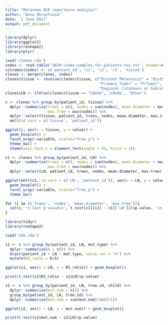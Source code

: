 ```yaml
---
title: "Melanoma BCR repertoire analysis"
author: "Anna Obraztsova"
date: '1 June 2017'
output: pdf_document
---
```


```r
library(dplyr)
library(ggplot2)
library(reshape2)
library(plyr)

load('clones.rda')
codes <- read.table('SKCM-codes-samples-for-patients-tss.txt', header=F, sep="\t")
colnames(codes) <- c('patient_id', 'c1', 'c2', 'c3', 'tissue')
clones <- merge(clones, codes)
clones$tissue <- revalue(clones$tissue, c("Distant Metastasis" = "DistMet",
                                          "Primary Tumor" = "PrTumor",
                                          "Regional Cutaneous or Subcutaneous Tissue (includes satellite and in-transit metastasis)" = "Regional", "Regional Lymph Node" = "LNode"))
clones$LN <- ifelse(clones$tissue == "LNode", 'LNode', 'Other')

c <- clones %>% group_by(patient_id, tissue) %>%
  dplyr::summarise(trees = n(), nodes = sum(nodes), mean.diameter = mean(diameter),
                   max.tree = max(nodes)) %>%
  dplyr::select(tissue, patient_id, trees, nodes, mean.diameter, max.tree) %>%
  melt(id.vars = c('tissue', 'patient_id'))

ggplot(c, aes(x = tissue, y = value)) + 
  geom_boxplot() +
  facet_wrap(~variable, scales="free_y") +
  theme_bw() +
  theme(axis.text.x = element_text(angle = 45, hjust = 1))
```


```r
c1 <- clones %>% group_by(patient_id, LN) %>%
  dplyr::summarise(trees = n(), nodes = sum(nodes), mean.diameter = mean(diameter),
                   max.tree = max(nodes)) %>%
  dplyr::select(LN, patient_id, trees, nodes, mean.diameter, max.tree)

ggplot(melt(c1, id.vars = c('LN', 'patient_id')), aes(x = LN, y = value)) + 
  geom_boxplot() +
  facet_wrap(~variable, scales="free_y") +
  theme_bw()

for (i in c('trees', 'nodes', 'mean.diameter', 'max.tree')){
  cat(i, 't-Test p-value\n', t.test(c1[[i]] ~ c1[['LN']])$p.value, '\n')
}
```

```r
library(tidyr)
library(reshape2)

load('shm.rda')

s1 <- s %>% group_by(patient_id, LN, mut.type) %>%
  dplyr::summarise(n = n()) %>%
  dcast(patient_id + LN ~ mut.type, value.var = "n") %>%
  mutate(RS_ratio = R/S)

ggplot(s1, aes(x = LN, y = RS_ratio)) + geom_boxplot()

print(t.test(s1$RS_ratio ~ s1$LN)$p.value)

s2 <- s %>% group_by(patient_id, LN, tree.id, child) %>%
  dplyr::summarise(mut.num = n()) %>%
  group_by(patient_id, LN, tree.id) %>%
  dplyr::summarise(mut.num = sum(mut.num)/(n()+1))

ggplot(s2, aes(x = LN, y = mut.num)) + geom_boxplot()

print(t.test(s2$mut.num ~ s2$LN)$p.value)
```


